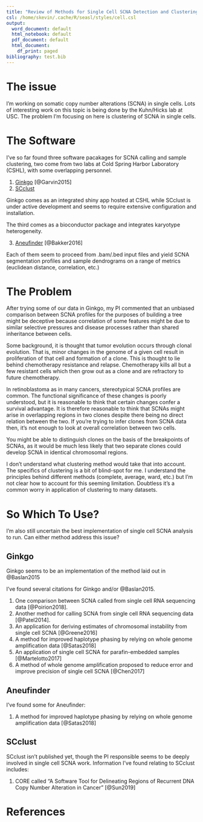 ```yaml
---
title: "Review of Methods for Single Cell SCNA Detection and Clustering"
csl: /home/skevin/.cache/R/seasl/styles/cell.csl
output:
  word_document: default
  html_notebook: default
  pdf_document: default
  html_document:
    df_print: paged
bibliography: test.bib
---
```


# The issue 

I'm working on somatic copy number alterations (SCNA) in single cells. Lots of interesting work on this topic is being done by the Kuhn/Hicks lab at USC. The problem I'm focusing on here is clustering of SCNA in single cells. 

# The Software

I've so far found three software pacakages for SCNA calling and sample clustering, two come from two labs at Cold Spring Harbor Laboratory (CSHL), with some overlapping personnel. 

1.  [Ginkgo](http://qb.cshl.edu/ginkgo/?q=/EGgIcLtaAcUEbqb1VaIa) [@Garvin2015]
2.  [SCclust](https://github.com/KrasnitzLab/SCclust)

Ginkgo comes as an integrated shiny app hosted at CSHL while SCclust is under active development and seems to require extensive configuration and installation.

The third comes as a bioconductor package and integrates karyotype heterogeneity. 

3.  [Aneufinder](https://bioconductor.org/packages/release/bioc/html/AneuFinder.html) [@Bakker2016]

Each of them seem to proceed from .bam/.bed input files and yield SCNA segmentation profiles and sample dendrograms on a range of metrics (euclidean distance, correlation, etc.)

# The Problem
After trying some of our data in Ginkgo, my PI commented that an unbiased comparison between SCNA profiles for the purposes of building a tree might be deceptive because correlation of some features might be due to similar selective pressures and disease processes rather than shared inheritance between cells.

Some background, it is thought that tumor evolution occurs through clonal evolution. That is, minor changes in the genome of a given cell result in proliferation of that cell and formation of a clone. This is thought to lie behind chemotherapy resistance and relapse. Chemotherapy kills all but a few resistant cells which then grow out as a clone and are refractory to future chemotherapy.

In retinoblastoma as in many cancers, stereotypical SCNA profiles are common. The functional significance of these changes is poorly understood, but it is reasonable to think that certain changes confer a survival advantage. It is therefore reasonable to think that SCNAs might arise in overlapping regions in two clones despite there being no direct relation between the two. If you're trying to infer clones from SCNA data then, it's not enough to look at overall correlation between two cells. 

You might be able to distinguish clones on the basis of the breakpoints of SCNAs, as it would be much less likely that two separate clones could develop SCNA in identical chromosomal regions. 

I don't understand what clustering method would take that into account. The specifics of clustering is a bit of blind-spot for me. I understand the principles behind different methods (complete, average, ward, etc.) but I'm not clear how to account for this seeming limitation. Doubtless it's a common worry in application of clustering to many datasets. 


# So Which To Use?

I'm also still uncertain the best implementation of single cell SCNA analysis to run. Can either method address this issue?

## Ginkgo 
Ginkgo seems to be an implementation of the method laid out in @Baslan2015

I've found several citations for Ginkgo and/or @Baslan2015. 

1. One comparison between SCNA called from single cell RNA sequencing data [@Poirion2018].
2. Another method for calling SCNA from single cell RNA sequencing data [@Patel2014]. 
3. An application for deriving estimates of chromosomal instability from single cell SCNA [@Greene2016]
4. A method for improved haplotype phasing by relying on whole genome amplification data [@Satas2018]
5. An application of single cell SCNA for parafin-embedded samples [@Martelotto2017]
6. A method of whole genome amplification proposed to reduce error and improve precision of single cell SCNA [@Chen2017]

## Aneufinder

I've found some for Aneufinder:

1. A method for improved haplotype phasing by relying on whole genome amplification data [@Satas2018]

## SCclust

SCclust isn't published yet, though the PI responsible seems to be deeply involved in single cell SCNA work. Information I've found relating to SCclust includes:

1. CORE called "A Software Tool for Delineating Regions of Recurrent DNA Copy Number Alteration in Cancer" [@Sun2019]


# References

